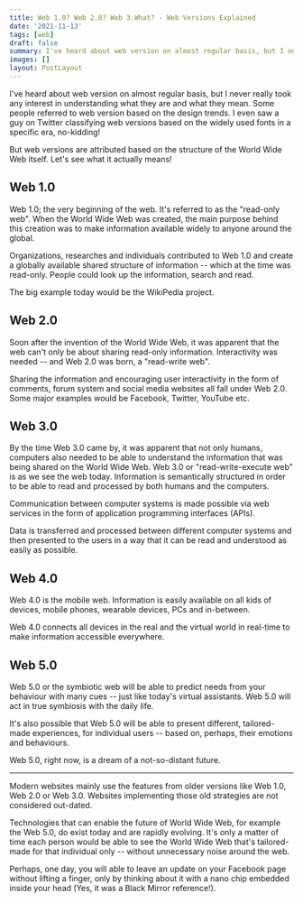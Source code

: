 ```yaml
---
title: Web 1.0? Web 2.0? Web 3.What? - Web Versions Explained
date: '2021-11-13'
tags: [web]
draft: false
summary: I've heard about web version on almost regular basis, but I never really took any interest in understanding what they are and what they mean. Let's see what it actually means!
images: []
layout: PostLayout
---
```


I've heard about web version on almost regular basis, but I never really took any interest in understanding what they are and what they mean. Some people referred to web version based on the design trends. I even saw a guy on Twitter classifying web versions based on the widely used fonts in a specific era, no-kidding!

But web versions are attributed based on the structure of the World Wide Web itself. Let's see what it actually means!

## Web 1.0

Web 1.0; the very beginning of the web. It's referred to as the "read-only web". When the World Wide Web was created, the main purpose behind this creation was to make information available widely to anyone around the global.

Organizations, researches and individuals contributed to Web 1.0 and create a globally available shared structure of information -- which at the time was read-only. People could look up the information, search and read.

The big example today would be the WikiPedia project.

## Web 2.0

Soon after the invention of the World Wide Web, it was apparent that the web can't only be about sharing read-only information. Interactivity was needed -- and Web 2.0 was born, a "read-write web".

Sharing the information and encouraging user interactivity in the form of comments, forum system and social media websites all fall under Web 2.0. Some major examples would be Facebook, Twitter, YouTube etc.

## Web 3.0

By the time Web 3.0 came by, it was apparent that not only humans, computers also needed to be able to understand the information that was being shared on the World Wide Web. Web 3.0 or "read-write-execute web" is as we see the web today. Information is semantically structured in order to be able to read and processed by both humans and the computers.

Communication between computer systems is made possible via web services in the form of application programming interfaces (APIs).

Data is transferred and processed between different computer systems and then presented to the users in a way that it can be read and understood as easily as possible.

## Web 4.0

Web 4.0 is the mobile web. Information is easily available on all kids of devices, mobile phones, wearable devices, PCs and in-between.

Web 4.0 connects all devices in the real and the virtual world in real-time to make information accessible everywhere.

## Web 5.0

Web 5.0 or the symbiotic web will be able to predict needs from your behaviour with many cues -- just like today's virtual assistants. Web 5.0 will act in true symbiosis with the daily life.

It's also possible that Web 5.0 will be able to present different, tailored-made experiences, for individual users -- based on, perhaps, their emotions and behaviours.

Web 5.0, right now, is a dream of a not-so-distant future.

---

Modern websites mainly use the features from older versions like Web 1.0, Web 2.0 or Web 3.0. Websites implementing those old strategies are not considered out-dated.

Technologies that can enable the future of World Wide Web, for example the Web 5.0, do exist today and are rapidly evolving. It's only a matter of time each person would be able to see the World Wide Web that's tailored-made for that individual only -- without unnecessary noise around the web.

Perhaps, one day, you will able to leave an update on your Facebook page without lifting a finger, only by thinking about it with a nano chip embedded inside your head (Yes, it was a Black Mirror reference!).
